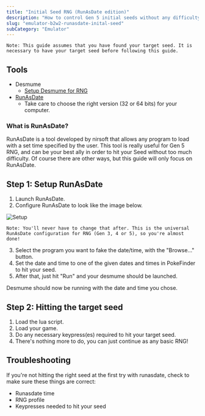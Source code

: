 ```yaml
---
title: "Initial Seed RNG (RunAsDate edition)"
description: "How to control Gen 5 initial seeds without any difficulty"
slug: "emulator-b2w2-runasdate-inital-seed"
subCategory: "Emulator"
---
```


```
Note: This guide assumes that you have found your target seed. It is necessary to have your target seed before following this guide.
```

## Tools

- Desmume
  - [Setup Desmume for RNG](https://www.pokemonrng.com/desmume-setup)
- [RunAsDate](https://www.nirsoft.net/utils/run_as_date.html)
  - Take care to choose the right version (32 or 64 bits) for your computer.

### What is RunAsDate?

RunAsDate is a tool developed by nirsoft that allows any program to load with a set time specified by the user. This tool is really useful for Gen 5 RNG, and can be your best ally in order to hit your Seed without too much difficulty. Of course there are other ways, but this guide will only focus on RunAsDate.

## Step 1: Setup RunAsDate

1. Launch RunAsDate.
2. Configure RunAsDate to look like the image below.

![Setup](../../images/Black2-and-White2/Initial-Seed/Setup.png)

```
Note: You'll never have to change that after. This is the universal RunAsDate configuration for RNG (Gen 3, 4 or 5), so you're almost done!
```

3. Select the program you want to fake the date/time, with the "Browse..." button.
4. Set the date and time to one of the given dates and times in PokeFinder to hit your seed.
5. After that, just hit "Run" and your desmume should be launched.

Desmume should now be running with the date and time you chose.

## Step 2: Hitting the target seed

1. Load the lua script.
2. Load your game.
3. Do any necessary keypress(es) required to hit your target seed.
4. There's nothing more to do, you can just continue as any basic RNG!

## Troubleshooting

If you're not hitting the right seed at the first try with runasdate, check to make sure these things are correct:

- Runasdate time
- RNG profile
- Keypresses needed to hit your seed
